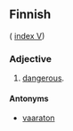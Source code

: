 ==Finnish==
( [[Wiktionary:Finnish_index_v|index V]])

===Adjective===

# [[dangerous]].

====Antonyms====

* [[vaaraton]]